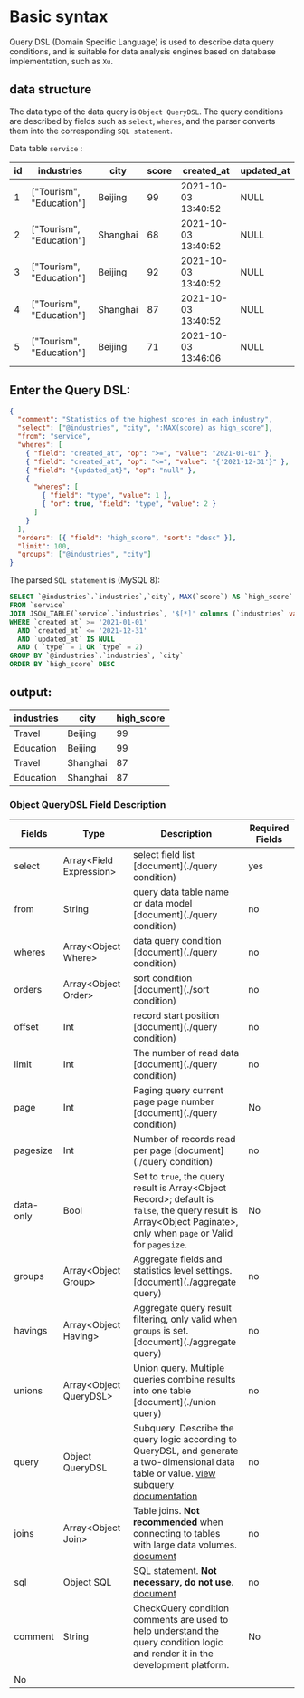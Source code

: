 # Basic syntax

Query DSL (Domain Specific Language) is used to describe data query conditions, and is suitable for data analysis engines based on database implementation, such as `Xu`.

## data structure

The data type of the data query is `Object QueryDSL`. The query conditions are described by fields such as `select`, `wheres`, and the parser converts them into the corresponding `SQL statement`.

Data table `service` :

| id  | industries               | city     | score | created_at          | updated_at |
| --- | ------------------------ | -------- | ----- | ------------------- | ---------- |
| 1   | ["Tourism", "Education"] | Beijing  | 99    | 2021-10-03 13:40:52 | NULL       |
| 2   | ["Tourism", "Education"] | Shanghai | 68    | 2021-10-03 13:40:52 | NULL       |
| 3   | ["Tourism", "Education"] | Beijing  | 92    | 2021-10-03 13:40:52 | NULL       |
| 4   | ["Tourism", "Education"] | Shanghai | 87    | 2021-10-03 13:40:52 | NULL       |
| 5   | ["Tourism", "Education"] | Beijing  | 71    | 2021-10-03 13:46:06 | NULL       |

## Enter the Query DSL:

```json
{
  "comment": "Statistics of the highest scores in each industry",
  "select": ["@industries", "city", ":MAX(score) as high_score"],
  "from": "service",
  "wheres": [
    { "field": "created_at", "op": ">=", "value": "2021-01-01" },
    { "field": "created_at", "op": "<=", "value": "{'2021-12-31'}" },
    { "field": "{updated_at}", "op": "null" },
    {
      "wheres": [
        { "field": "type", "value": 1 },
        { "or": true, "field": "type", "value": 2 }
      ]
    }
  ],
  "orders": [{ "field": "high_score", "sort": "desc" }],
  "limit": 100,
  "groups": ["@industries", "city"]
}
```

The parsed `SQL statement` is (MySQL 8):

```sql
SELECT `@industries`.`industries`,`city`, MAX(`score`) AS `high_score`
FROM `service`
JOIN JSON_TABLE(`service`.`industries`, '$[*]' columns (`industries` varchar(50) path '$') ) as `@industries`
WHERE `created_at` >= '2021-01-01'
  AND `created_at` <= '2021-12-31'
  AND `updated_at` IS NULL
  AND ( `type` = 1 OR `type` = 2)
GROUP BY `@industries`.`industries`, `city`
ORDER BY `high_score` DESC
```

## output:

| industries | city     | high_score |
| ---------- | -------- | ---------- |
| Travel     | Beijing  | 99         |
| Education  | Beijing  | 99         |
| Travel     | Shanghai | 87         |
| Education  | Shanghai | 87         |

### Object QueryDSL Field Description

| Fields    | Type                      | Description                                                                                                                                                            | Required Fields |
| --------- | ------------------------- | ---------------------------------------------------------------------------------------------------------------------------------------------------------------------- | --------------- |
| select    | Array\<Field Expression\> | select field list [document](./query condition)                                                                                                                        | yes             |
| from      | String                    | query data table name or data model [document](./query condition)                                                                                                      | no              |
| wheres    | Array\<Object Where\>     | data query condition [document](./query condition)                                                                                                                     | no              |
| orders    | Array\<Object Order\>     | sort condition [document](./sort condition)                                                                                                                            | no              |
| offset    | Int                       | record start position [document](./query condition)                                                                                                                    | no              |
| limit     | Int                       | The number of read data [document](./query condition)                                                                                                                  | no              |
| page      | Int                       | Paging query current page page number [document](./query condition)                                                                                                    | No              |
| pagesize  | Int                       | Number of records read per page [document](./query condition)                                                                                                          | no              |
| data-only | Bool                      | Set to `true`, the query result is Array\<Object Record\>; default is `false`, the query result is Array\<Object Paginate\>, only when `page` or Valid for `pagesize`. | No              |
| groups    | Array\<Object Group\>     | Aggregate fields and statistics level settings. [document](./aggregate query)                                                                                          | no              |
| havings   | Array\<Object Having\>    | Aggregate query result filtering, only valid when `groups` is set. [document](./aggregate query)                                                                       | no              |
| unions    | Array\<Object QueryDSL\>  | Union query. Multiple queries combine results into one table [document](./union query)                                                                                 | no              |
| query     | Object QueryDSL           | Subquery. Describe the query logic according to QueryDSL, and generate a two-dimensional data table or value. [view subquery documentation](./subquery)                | no              |
| joins     | Array\<Object Join\>      | Table joins. **Not recommended** when connecting to tables with large data volumes. [document](./subquery)                                                             | no              |
| sql       | Object SQL                | SQL statement. **Not necessary, do not use**. [document](./subquery)                                                                                                   | no              |
| comment   | String                    | CheckQuery condition comments are used to help understand the query condition logic and render it in the development platform.                                         | No              |
| No        |

<Div style={{ display: "flex", justifyContent: "space-between" }}>
  <Link
    type="prev"
    title="Introduction"
    link="Manual/QueryDSL/Introduction"
  ></Link>
  <Link
    type="next"
    title="Query Conditions"
    link="Manual/QueryDSL/Query Conditions"
  ></Link>
</Div>
